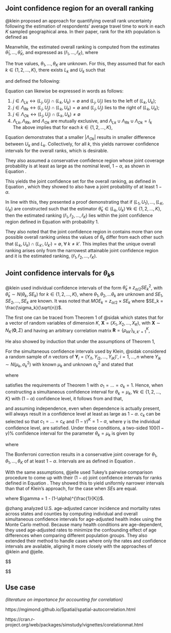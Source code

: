 ## Joint confidence region for an overall ranking

@klein proposed an approach for quantifying overall rank uncertainty following the estimation of respondents' average travel time to work in each $K$ sampled geographical area. In their paper, rank for the $k$th population is defined as 

\begin{equation}
  r_k = \sum^K_{j=1} I(\theta_j \leq \theta_k) = 1 + \sum_{j:j \neq k} I(\theta_j \leq \theta_k), \qquad \text{for} \; k = 1, \dots, K
  \label{eq:rank}
\end{equation}

Meanwhile, the estimated overall ranking is computed from the estimates $\hat{\theta}_1, \dots, \hat{\theta}_K$, and expressed as $\left(\hat{r}_1, \dots, \hat{r}_K\right)$, where

\begin{equation}
  \hat r_k = 1 + \sum_{j:j \neq k} I(\hat \theta_j \leq \hat \theta_k), \qquad \text{for} \; k = 1, \dots, K
  \label{eq:estimatedrank}
\end{equation}

The true values, $\theta_1, \dots, \theta_K$ are unknown. For this, they assumed that for each $k \in \left\{1, 2, \dots, K\right\}$, there exists $L_k$ and $U_k$ such that


\begin{equation}
  \theta_k \in \left( L_k, U_k \right)
  \label{eq:theta_in}
\end{equation}
and defined the following:

\begin{equation}
    \left.
        \begin{array}{cc}
                I_k = \left\{ 1, 2, \dots, K \right\} - \left\{k \right\}, \\
                \Lambda_{Lk} = \left\{ j \in I_k : U_j \leq L_k \right\}, \\
                \Lambda_{Rk} = \left\{ j \in I_k : U_k \leq L_j \right\}, \\
                \Lambda_{Ok} = \left\{ j \in I_k:U_j > L_k \ \text{and} \ U_k > L_j \right\} = I_k - \left\{ \Lambda_{Lk} \cup \Lambda_{Rk} \right\}
    	\end{array}
    \right\}
  \label{eq:conf_set}
\end{equation}
Equation \ref{eq:conf_set} can likewise be expressed in words as follows:

1. $j \in \Lambda_{Lk} \leftrightarrow \left(L_j, U_j\right) \cap \left(L_k, U_k\right) = \emptyset$ and $\left(L_j, U_j\right)$ lies to the left of $\left(L_k, U_k\right)$;
2. $j \in \Lambda_{Rk} \leftrightarrow \left(L_j, U_j\right) \cap \left(L_k, U_k\right) = \emptyset$ and $\left(L_j, U_j\right)$ lies to the right of $\left(L_k, U_k\right)$;
3. $j \in \Lambda_{Ok} \leftrightarrow \left(L_j, U_j\right) \cap \left(L_k, U_k\right) \neq \emptyset$
4. $\Lambda_{Lk}, \Lambda_{Rk},$ and $\Lambda_{Ok}$ are mutually exclusive, and $\Lambda_{Lk} \cup \Lambda_{Rk} \cup \Lambda_{Ok} = I_k$    
The above implies that for each $k \in \left\{1, 2, \dots, K\right\}$,

\begin{equation}
  r_k \in 
  \left\{ 
  \lvert \Lambda_{Lk} \rvert + 1,  
  \lvert \Lambda_{Lk} \rvert + 2,
  \lvert \Lambda_{Lk} \rvert + 3,
  \dots,
  \lvert \Lambda_{Lk} \rvert + \lvert \Lambda_{Ok} \rvert + 1
  \right\}
  \label{eq:conf_set_rk}
\end{equation}
Equation \ref{eq:conf_set_rk} demonstrates that a smaller $\lvert \Lambda_{Ok} \rvert$ results in smaller difference between $U_k$ and $L_k$. Collectively, for all $k$, this yields narrower confidence intervals for the overall ranks, which is desirable.

They also assumed a conservative confidence region whose joint coverage probability is at least as large as the nominal level, $1-\alpha$, as shown in Equation \ref{eq:joint_cov}.

\begin{equation}
  P\left[ \bigcap^K_{k=1} \left\{ \theta_k \in \left(L_k, U_k\right) \right\} \right] \geq 1-\alpha
  \label{eq:joint_cov}
\end{equation}
This yields the joint confidence set for the overall ranking, as defined in Equation \ref{eq:klein_jcs}, which they showed to also have a joint probability of at least $1-\alpha$.

\begin{equation}
  \left\{ 
  \left( r_1, \dots, r_K\right):
  r_k \in 
  \left\{ 
    \lvert \Lambda_{Lk} \rvert + 1,  
    \lvert \Lambda_{Lk} \rvert + 2,
    \lvert \Lambda_{Lk} \rvert + 3,
    \dots,
    \lvert \Lambda_{Lk} \rvert + \lvert
    \;
    \text{for}
    \;
    k = 1, 2, \dots, K
  \right\}
  \right\}
  \label{eq:klein_jcs}
\end{equation}

In line with this, they presented a proof demonstrating that if $(L_1,U_1),\dots,(L_K,U_K)$ are constructed such that the estimator $\hat{\theta}_k \in (L_k, U_k) \; \forall k \in \{1, 2, \dots, K\}$, then the estimated ranking $(\hat r_1, \hat r_2, \dots,\hat r_K)$ lies within the joint confidence region defined in Equation \ref{eq:klein_jcs} with probability 1.

They also noted that the joint confidence region in \ref{eq:klein_jcs} contains more than one possible
overall ranking unless the values of $\theta_k$ differ from each other such that $(L_k, U_k) \cap (L_{k'}, U_{k'}) = \emptyset, \; \forall \; k\neq k'$. This implies that the unique overall ranking arises only from the narrowest attainable joint confidence region and it is the estimated ranking, $(\hat r_1, \hat r_2, \dots,\hat r_K)$.

## Joint confidence intervals for $\theta_k$s

@klein used individual confidence intervals of the form $\hat \theta_k \pm z_{\alpha/2} SE_k^2$, with $\hat \theta_k \sim N(\theta_k, SE_k)$ for $k \in \left\{1, 2, \dots, K\right\}$, where $\theta_1, \theta_2, \dots \theta_k$ are unknown and $SE_1, SE_2, \dots, SE_k$ are known. It was noted that ${MOE_k} = {z_{\alpha/2} \times SE_k}$ where $SE_k = \frac{\sigma_k}{\sqrt{n}}$.

The first one can be traced from Theorem 1 of @sidak which states that for a vector of random variables of dimension $K$, $\mathbf{X} = (X_1, X_2, \dots, X_K)$, with $\mathbf{X} \sim N_K\!\left(\mathbf{0}, \Sigma \right)$ and having an arbitrary correlation matrix $\mathbf{R} = \left\{ \rho_{kk'} \right\}_{k, k' =1}^K$,

\begin{align}
P(\lvert X_1\rvert \leq c_1, \; 
\dots,
\lvert X_K\rvert \leq c_K) &\geq \notag \\
&P(\lvert X_1\rvert \leq c_1) \times
P(\lvert X_2 \rvert \leq c_2, \dots, \lvert X_K \rvert \leq c_K), \notag \\ &\text{for any positive numbers}\; c_1, c_2, \dots, c_K 
\end{align}
He also showed by induction that under the assumptions of Theorem 1,

\begin{equation}
P(\lvert X_1\rvert \leq c_1, \; 
\dots,
\lvert X_K\rvert \leq c_K) \geq 
\prod^K_{k=1} P\left( \lvert X_k \rvert \leq c_k\right)
\label{eq:corollary1}
\end{equation}
For the simultaneous confidence intervals used by Klein, @sidak considered a random sample of $n$ vectors of $\mathbf{Y}_i = \left( Y_{i1}, Y_{i2}, \dots, Y_{iK}\right)',\; i=1, \dots, n$ where $Y_{ik} \sim N(\mu_k, \sigma_k^2)$ with known $\mu_k$ and unknown $\sigma_k^2$ and stated that

\begin{equation}
X_k = \frac{\left( \hat{\theta}_k - \mu_k\right)}{\sigma_k \; \diagup \sqrt{n}}, \quad k =1, \dots, K
\label{eq:standardized}
\end{equation}
where

\begin{equation}
\hat{\theta}_k = \bar {Y}_k = n^{-1} \sum^n_{i=1} Y_{ik}
\end{equation}
satisfies the requirements of Theorem 1 with $\sigma_1= \dots= \sigma_k = 1$. Hence, when constructing a simultaneous confidence interval for $\theta_k = \mu_k,\; \forall k \in \{1, 2, \dots, K\}$ with $(1-\alpha)$ confidence level, it follows from \ref{eq:corollary1} and \ref{eq:standardized} that, 

\begin{align}
\prod^K_{k=1} P\left( \lvert X_k \rvert \leq c_k\right) &=
\prod^K_{k=1} P\left( \hat{\theta}_k-c_k \cdot \frac{\sigma}{\sqrt{n}} \leq  \theta_k \leq  \hat{\theta}_k + c_k \cdot \frac{\sigma}{\sqrt{n}} \right) \\
&=\prod^K_{k=1} P\left( \hat{\theta}_k-c_k \cdot SE_k \leq  \theta_k \leq  \hat{\theta}_k + c_k \cdot SE_k \right) \notag \\
&=1-\alpha \notag
\end{align}
and assuming independence, even when dependence is actually present, will always result in a confidence level at least as large as $1-\alpha$. $c_k$ can be selected so that $c_1 = \dots = c_K$ and $(1 - \gamma)^K = 1 - \alpha$, where $\gamma$ is the individual confidence level, are satisfied. Under these conditions, a two-sided $100(1-\gamma) \%$ confidence interval for the parameter $\theta_k = \mu_k$ is given by

\begin{equation}
  I_{k(ind)} =
  \left(
  \hat \theta_k - z_{\gamma/2}SE_k,
  \;
  \hat \theta_k + z_{\gamma/2}SE_k
  \right),
  \qquad
  \text{for}\;k \in \{1, 2, \dots, K\}
  \label{eq:ind}
\end{equation}
where 
\begin{equation}
z_{\gamma/2} = \Phi^{-1}\left(1-\frac{\gamma}{2}\right) = \Phi^{-1}\left(1-\frac{1 - (1 - \alpha)^{1/K}}{2}\right)
\end{equation}


The Bonferroni correction results in a conservative joint coverage for $\theta_1, \theta_1, \dots, \theta_K$ of at least $1-\alpha$. Intervals are as defined in Equation  \ref{eq:bonf}.

\begin{equation}
  \left(
  \hat \theta_k - z_{(\theta/K)/2}SE_k,
  \;
  \hat \theta_k + z_{(\theta/K)/2}SE_k
  \right),
  \qquad
  \text{for}\;k=1,2,\dots,K
  \label{eq:bonf}
\end{equation}




With the same assumptions, @jelle used Tukey's pairwise comparison procedure to come up with their $\left( 1-\alpha \right)$ joint confidence intervals for ranks defined in Equation \ref{eq:jelle}. They showed this to yield uniformly narrower intervals than that of Klein's approach, for the case when $SE$s are equal.


\begin{equation}
  \left(
  1 + \#\left\{ j: y_i - y_j - q_{1-\alpha}\sqrt{SE^2_i + \sigma^2_j} > 0 \right\},
  \;
  n - \#\left\{ j: y_i - y_j + q_{1-\alpha}\sqrt{SE^2_i + \sigma^2_j} < 0 \right\}
  \right),
  \label{eq:jelle}
\end{equation}
where $\gamma = 1 - (1-\alpha)^{\frac{1}{K}}$.

@zhang analyzed U.S. age-adjusted cancer incidence and mortality rates across states and counties by computing individual and overall simultaneous confidence intervals for age-adjusted health index using the Monte Carlo method. Because many health conditions are age-dependent, they used age-adjusted rates to minimize the confounding effect of age differences when comparing different population groups. They also extended their method to handle cases where only the rates and confidence intervals are available, aligning it more closely with the approaches of @klein and @jelle.

$$

$$


## Use case

*(literature on importance for accounting for correlation)*


https://mgimond.github.io/Spatial/spatial-autocorrelation.html

https://cran.r-project.org/web/packages/simstudy/vignettes/corelationmat.html


